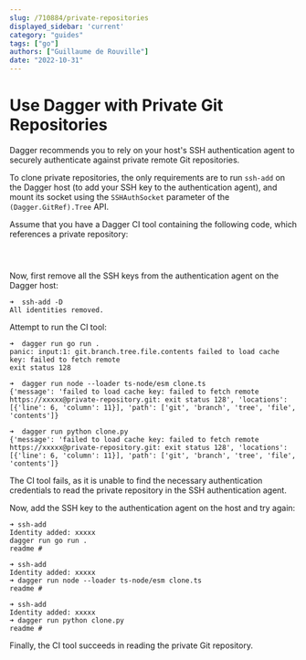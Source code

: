 ```yaml
---
slug: /710884/private-repositories
displayed_sidebar: 'current'
category: "guides"
tags: ["go"]
authors: ["Guillaume de Rouville"]
date: "2022-10-31"
---
```



# Use Dagger with Private Git Repositories

Dagger recommends you to rely on your host's SSH authentication agent to securely authenticate against private remote Git repositories.

To clone private repositories, the only requirements are to run `ssh-add` on the Dagger host (to add your SSH key to the authentication agent), and mount its socket using the `SSHAuthSocket` parameter of the `(Dagger.GitRef).Tree` API.

Assume that you have a Dagger CI tool containing the following code, which references a private repository:

<Tabs groupId="language">
<TabItem value="Go">

```go file=./snippets/private-repositories/main.go
```

</TabItem>
<TabItem value="Typescript">

```typescript file=./snippets/private-repositories/clone.ts
```

</TabItem>
<TabItem value="Python">

```python file=./snippets/private-repositories/clone.py
```

</TabItem>
</Tabs>

Now, first remove all the SSH keys from the authentication agent on the Dagger host:

```shell
➜  ssh-add -D
All identities removed.
```

Attempt to run the CI tool:

<Tabs groupId="language">
<TabItem value="Go">

```shell
➜  dagger run go run .
panic: input:1: git.branch.tree.file.contents failed to load cache key: failed to fetch remote
exit status 128
```

</TabItem>
<TabItem value="Typescript">

```shell
➜  dagger run node --loader ts-node/esm clone.ts
{'message': 'failed to load cache key: failed to fetch remote https://xxxxx@private-repository.git: exit status 128', 'locations': [{'line': 6, 'column': 11}], 'path': ['git', 'branch', 'tree', 'file', 'contents']}
```

</TabItem>
<TabItem value="Python">

```shell
➜  dagger run python clone.py
{'message': 'failed to load cache key: failed to fetch remote https://xxxxx@private-repository.git: exit status 128', 'locations': [{'line': 6, 'column': 11}], 'path': ['git', 'branch', 'tree', 'file', 'contents']}
```

</TabItem>
</Tabs>

The CI tool fails, as it is unable to find the necessary authentication credentials to read the private repository in the SSH authentication agent.

Now, add the SSH key to the authentication agent on the host and try again:

<Tabs groupId="language">
<TabItem value="Go">

```shell
➜ ssh-add
Identity added: xxxxx
dagger run go run .
readme #
```

</TabItem>
<TabItem value="Typescript">

```shell
➜ ssh-add
Identity added: xxxxx
➜ dagger run node --loader ts-node/esm clone.ts
readme #
```

</TabItem>
<TabItem value="Python">

```shell
➜ ssh-add
Identity added: xxxxx
➜ dagger run python clone.py
readme #
```

</TabItem>
</Tabs>

Finally, the CI tool succeeds in reading the private Git repository.
